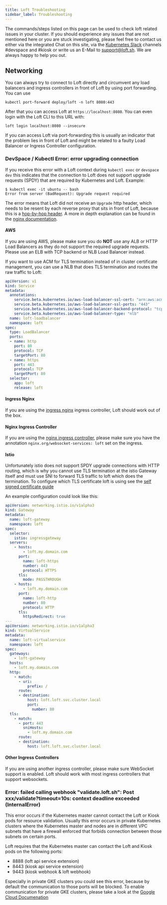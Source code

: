 ```yaml
---
title: Loft Troubleshooting
sidebar_label: Troubleshooting
---
```


The commands/steps listed on this page can be used to check loft related issues in your cluster. If you should experience any issues that are not mentioned here or you are stuck investigating, please feel free to contact us either via the integrated Chat on this site, via the [Kubernetes Slack](https://slack.k8s.io/) channels #devspace and #kiosk or write us an E-Mail to support@loft.sh. We are always happy to help you out. 

## Networking 

You can always try to connect to Loft directly and circumvent any load balancers and ingress controllers in front of Loft by using port forwarding. You can use

```
kubectl port-forward deploy/loft -n loft 8080:443
```

After that you can access Loft at `https://localhost:8080`. You can even login with the Loft CLI to this URL with:

```
loft login localhost:8080 --insecure
```

If you can access Loft via port-forwarding this is usually an indicator that the problem lies in front of Loft and might be related to a faulty Load Balancer or Ingress Controller configuration.

### DevSpace / Kubectl Error: error upgrading connection

If you receive this error with a Loft context during `kubectl exec` or `devspace dev` this indicates that the connection to Loft does not support upgrade requests (SPDY) that are required by Kubernetes and Loft. Example:
```
$ kubectl exec -it ubuntu -- bash
Error from server (BadRequest): Upgrade request required
```

The error means that Loft did not receive an `Upgrade` http header, which needs to be resent by each reverse proxy that sits in front of Loft, because this is a [hop-by-hop header](https://www.freesoft.org/CIE/RFC/2068/143.htm). A more in depth explanation can be found in the [nginx documentation](https://www.nginx.com/blog/websocket-nginx).

#### AWS

If you are using AWS, please make sure you do **NOT** use any ALB or HTTP Load Balancers as they do not support the required upgrade requests. Please use an ELB with TCP backend or NLB Load Balancer instead.

If you want to use ACM for TLS termination instead of in cluster certificate management, you can use a NLB that does TLS termination and routes the raw traffic to Loft:
```yaml
apiVersion: v1
kind: Service
metadata:
  annotations:
    service.beta.kubernetes.io/aws-load-balancer-ssl-cert: "arn:aws:acm:eu-west-2:xxx:certificate/xxx"
    service.beta.kubernetes.io/aws-load-balancer-ssl-ports: "443"
    service.beta.kubernetes.io/aws-load-balancer-backend-protocol: "tcp"
    service.beta.kubernetes.io/aws-load-balancer-type: "nlb"
  name: loft-loadbalancer
  namespace: loft
spec:
  type: LoadBalancer
  ports:
  - name: http
    port: 80
    protocol: TCP
    targetPort: 80
  - name: https
    port: 443
    protocol: TCP
    targetPort: 80
  selector:
    app: loft
    release: loft
```

#### Ingress Nginx

If you are using the [ingress nginx](https://github.com/kubernetes/ingress-nginx/) ingress controller, Loft should work out of the box.

#### Nginx Ingress Controller

If you are using the [nginx ingress controller](https://docs.nginx.com/nginx-ingress-controller/overview/#what-is-the-ingress-controller), please make sure you have the annotation `nginx.org/websocket-services: loft` set on the ingress.

#### Istio 

Unfortunately istio does not support SPDY upgrade connections with HTTP routing, which is why you cannot use TLS termination at the istio Gateway itself and must use SNI to forward TLS traffic to loft which does the termination. To configure which TLS certificate loft is using see the [self signed certificate guide](./administration/self-signed-certificate.mdx) 

An example configuration could look like this:
```yaml
apiVersion: networking.istio.io/v1alpha3
kind: Gateway
metadata:
  name: loft-gateway
  namespace: loft
spec:
  selector:
    istio: ingressgateway
  servers:
    - hosts:
        - loft.my.domain.com
      port:
        name: loft-https
        number: 443
        protocol: HTTPS
      tls:
        mode: PASSTHROUGH
    - hosts:
        - loft.my.domain.com
      port:
        name: loft-http
        number: 80
        protocol: HTTP
      tls:
        httpsRedirect: true
---
apiVersion: networking.istio.io/v1alpha3
kind: VirtualService
metadata:
  name: loft-virtualservice
  namespace: loft
spec:
  gateways:
    - loft-gateway
  hosts:
    - loft.my.domain.com
  http:
    - match:
      - uri:
          prefix: /
      route:
      - destination:
          host: loft.loft.svc.cluster.local
          port:
            number: 80
  tls:
    - match:
      - port: 443
        sniHosts:
          - loft.my.domain.com
      route:
      - destination:
          host: loft.loft.svc.cluster.local
```

#### Other Ingress Controllers

If you are using another ingress controller, please make sure WebSocket support is enabled. Loft should work with most ingress controllers that support websockets.

### Error: failed calling webhook "validate.loft.sh": Post xxx/validate?timeout=10s: context deadline exceeded (InternalError)

This error occurs if the Kubernetes master cannot contact the Loft or Kiosk pods for resource validation. Usually this error occurs in private Kubernetes clusters where the Kubernetes master and nodes are in different VPC subnets that have a firewall enforced that forbids connection between those subnets on certain ports.

Loft requires that the Kubernetes master can contact the Loft and Kiosk pods on the following ports:
- 8888 (loft api service extension)
- 8443 (kiosk api service extension)
- 9443 (kiosk webhook & loft webhook)

Especially in private GKE clusters you could see this error, because by default the communication to those ports will be blocked. To enable communication for private GKE clusters, please take a look at the [Google Cloud Documenation](https://cloud.google.com/kubernetes-engine/docs/how-to/private-clusters#add_firewall_rules)

